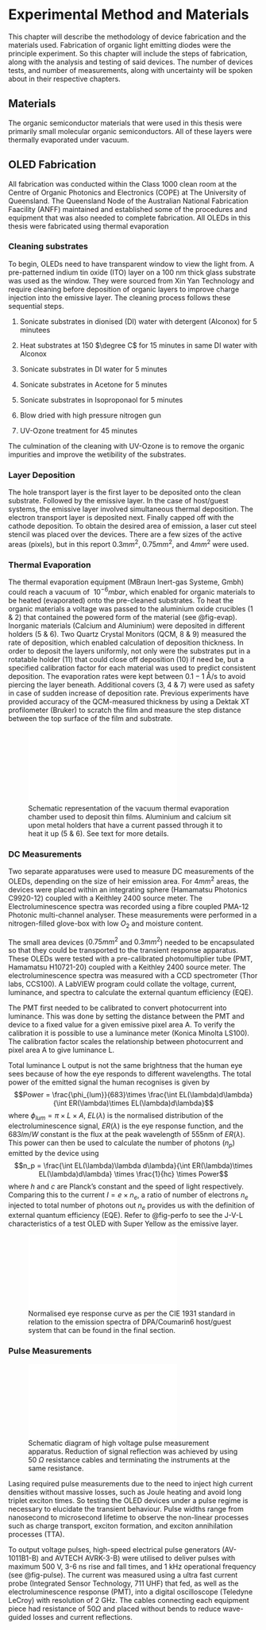 # []{#sec:exp label="sec:exp"} Experimental Method and Materials

This chapter will describe the methodology of device fabrication and the
materials used. Fabrication of organic light emitting diodes were the
principle experiment. So this chapter will include the steps of
fabrication, along with the analysis and testing of said devices. The
number of devices tests, and number of measurements, along with
uncertainty will be spoken about in their respective chapters.

## Materials

The organic semiconductor materials that were used in this thesis were
primarily small molecular organic semiconductors. All of these layers were thermally
evaporated under vacuum.

## OLED Fabrication

All fabrication was conducted within the Class 1000 clean room at the
Centre of Organic Photonics and Electronics (COPE) at The University of
Queensland. The Queensland Node of the Australian National Fabrication
Faacility (ANFF) maintained and established some of the procedures and
equipment that was also needed to complete fabrication. All OLEDs in
this thesis were fabricated using thermal evaporation

### Cleaning substrates

To begin, OLEDs need to have transparent window to view the light from.
A pre-patterned indium tin oxide (ITO) layer on a 100 nm thick glass
substrate was used as the window. They were sourced from Xin Yan
Technology and require cleaning before deposition of organic layers to
improve charge injection into the emissive layer. The cleaning process
follows these sequential steps.

1.  Sonicate substrates in dionised (DI) water with detergent (Alconox)
    for 5 minutees

2.  Heat substrates at 150 $\degree C$ for 15 minutes in same DI water
    with Alconox

3.  Sonicate substrates in DI water for 5 minutes

4.  Sonicate substrates in Acetone for 5 minutes

5.  Sonicate substrates in Isoproponaol for 5 minutes

6.  Blow dried with high pressure nitrogen gun

7.  UV-Ozone treatment for 45 minutes

The culmination of the cleaning with UV-Ozone is to remove the organic
impurities and improve the wetibility of the substrates.

### Layer Deposition

The hole transport layer is the first layer to be deposited onto the
clean substrate. Followed by the emissive layer. In the case of
host/guest systems, the emissive layer involved simultaneous thermal
deposition. The electron transport layer is deposited next. Finally
capped off with the cathode deposition. To obtain the desired area of
emission, a laser cut steel stencil was placed over the devices. There
are a few sizes of the active areas (pixels), but in this report
$0.3 mm^2$, $0.75 mm^2$, and $4 mm^2$ were used.

### Thermal Evaporation

The thermal evaporation equipment (MBraun Inert-gas Systeme, Gmbh) could
reach a vacuum of $~10^{-6} mbar$, which enabled for organic materials
to be heated (evaporated) onto the pre-cleaned substrates. To heat the
organic materials a voltage was passed to the aluminium oxide crucibles
(1 & 2) that contained the powered form of the material (see @fig-evap). Inorganic
materials (Calcium and Aluminium) were deposited in different holders (5
& 6). Two Quartz Crystal Monitors (QCM, 8 & 9) measured the rate of
deposition, which enabled calculation of deposition thickness. In order
to deposit the layers uniformly, not only were the substrates put in a
rotatable holder (11) that could close off deposition (10) if need be,
but a specified calibration factor for each material was used to predict
consistent deposition. The evaporation rates were kept between $0.1-1$
Å/s to avoid piercing the layer beneath. Additional covers (3, 4 & 7)
were used as safety in case of sudden increase of deposition rate.
Previous experiments have provided accuracy of the QCM-measured
thickness by using a Dektak XT profilometer (Bruker) to scratch the film
and measure the step distance between the top surface of the film and
substrate.

![Schematic representation of the vacuum thermal evaporation chamber used to deposit thin films. Aluminium and calcium sit upon metal holders that have a current passed through it to heat it up (5 & 6). See text for more details.](images/ThermalEvap.pdf){#fig-evap}


### DC Measurements

Two separate apparatuses were used to measure DC measurements of the
OLEDs, depending on the size of heir emission area. For $4mm^2$ areas,
the devices were placed within an integrating sphere (Hamamatsu
Photonics C9920-12) coupled with a Keithley 2400 source meter. The
Electroluminescence spectra was recorded using a fibre coupled PMA-12
Photonic multi-channel analyser. These measurements were performed in a
nitrogen-filled glove-box with low $O_2$ and moisture content.

The small area devices ($0.75mm^2$ and $0.3mm^2$) needed to be
encapsulated so that they could be transported to the transient response
apparatus. These OLEDs were tested with a pre-calibrated photomultiplier
tube (PMT, Hamamatsu H10721-20) coupled with a Keithley 2400 source
meter. The electroluminescence spectra was measured with a CCD
spectrometer (Thor labs, CCS100). A LabVIEW program could collate the
voltage, current, luminance, and spectra to calculate the external
quantum efficiency (EQE).

The PMT first needed to be calibrated to convert photocurrent into
luminance. This was done by setting the distance between the PMT and
device to a fixed value for a given emissive pixel area A. To verify the
calibration it is possible to use a luminance meter (Konica Minolta
LS100). The calibration factor scales the relationship between
photocurrent and pixel area A to give luminance L.

Total luminance L output is not the same brightness that the human eye
sees because of how the eye responds to different wavelengths. The total
power of the emitted signal the human recognises is given by
$$Power = \frac{\phi_{lum}}{683}\times \frac{\int EL(\lambda)d\lambda}{\int ER(\lambda)\times EL(\lambda)d\lambda}$$
where $\phi_{lum} = \pi\times L \times A$, $EL(\lambda)$ is the
normalised distribution of the electroluminescence signal, $ER(\lambda)$
is the eye response function, and the $683 lm/W$ constant is the flux at
the peak wavelength of 555nm of $ER(\lambda)$. This power can then be
used to calculate the number of photons ($n_p$) emitted by the device
using
$$n_p = \frac{\int EL(\lambda)\lambda d\lambda}{\int ER(\lambda)\times EL(\lambda)d\lambda} \times \frac{1}{hc} \times Power$$
where $h$ and $c$ are Planck's constant and the speed of light
respectively. Comparing this to the current $I=e\times n_e$, a ratio of
number of electrons $n_e$ injected to total number of photons out $n_e$
provides us with the definition of external quantum efficiency (EQE).
Refer to @fig-perfo to see the J-V-L characteristics of a test OLED
with Super Yellow as the emissive layer.


![Normalised eye response curve as per the CIE 1931 standard in relation to the emission spectra of DPA/Coumarin6 host/guest system that can be found in the final section.](images/EyeResponse.pdf){#fig-eye}

### Pulse Measurements

![Schematic diagram of high voltage pulse measurement apparatus. Reduction of signal reflection was achieved by using 50 <span class="math inline"><em>Ω</em></span> resistance cables and terminating the instruments at the same resistance.](images/Pulse.pdf){#fig-pulse}

Lasing required pulse measurements due to the need to inject high
current densities without massive losses, such as Joule heating and
avoid long triplet exciton times. So testing the OLED devices under a
pulse regime is necessary to elucidate the transient behaviour. Pulse
widths range from nanosecond to microsecond lifetime to observe the
non-linear processes such as charge transport, exciton formation, and
exciton annihilation processes (TTA).

To output voltage pulses, high-speed electrical pulse generators
(AV-1011B1-B) and AVTECH AVRK-3-B) were utilised to deliver pulses with
maximum 500 V, 3-6 ns rise and fall times, and 1 kHz operational
frequency (see @fig-pulse). The current was measured using a ultra fast
current probe (Integrated Sensor Technology, 711 UHF) that fed, as well
as the electroluminescence response (PMT), into a digital oscilloscope
(Teledyne LeCroy) with resolution of 2 GHz. The cables connecting each
equipment piece had resistance of $50 \Omega$ and placed without bends
to reduce wave-guided losses and current reflections.
